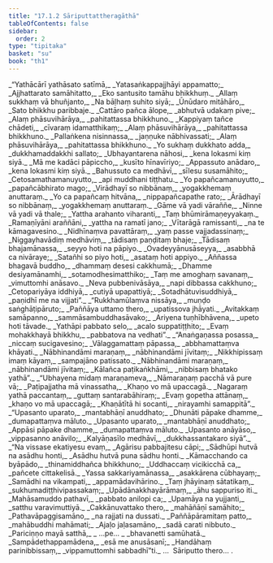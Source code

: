 ```yaml
---
title: "17.1.2 Sāriputtattheragāthā"
tableOfContents: false
sidebar:
  order: 2
type: "tipitaka"
basket: "su"
book: "th1"
---
```



<DynamicBreadcrumb />

<Division number="981" book="th1" bookNo="19" page="343">

<Paragraph number="1331" type="verses" book="th1">
_“Yathācārī yathāsato satīmā,_  
_Yatasaṅkappajjhāyi appamatto;_  
_Ajjhattarato samāhitatto,_  
_Eko santusito tamāhu bhikkhuṃ._  

</Paragraph>

</Division>
<Division number="982" book="th1" bookNo="19" page="343">

<Paragraph number="1332" type="verses" book="th1">
_Allaṃ sukkhaṃ vā bhuñjanto,_  
_Na bāḷhaṃ suhito siyā;_  
_Ūnūdaro mitāhāro,_  
_Sato bhikkhu paribbaje._  

</Paragraph>

</Division>
<Division number="983" book="th1" bookNo="19" page="343">

<Paragraph number="1333" type="verses" book="th1">
_Cattāro pañca ālope,_  
_abhutvā udakaṃ pive;_  
_Alaṃ phāsuvihārāya,_  
_pahitattassa bhikkhuno._  

</Paragraph>

</Division>
<Division number="984" book="th1" bookNo="19" page="343">

<Paragraph number="1334" type="verses" book="th1">
_Kappiyaṃ tañce chādeti,_  
_cīvaraṃ idamatthikaṃ;_  
_Alaṃ phāsuvihārāya,_  
_pahitattassa bhikkhuno._  

</Paragraph>

</Division>
<Division number="985" book="th1" bookNo="19" page="344">

<Paragraph number="1335" type="verses" book="th1">
_Pallaṅkena nisinnassa,_  
_jaṇṇuke nābhivassati;_  
_Alaṃ phāsuvihārāya,_  
_pahitattassa bhikkhuno._  

</Paragraph>

</Division>
<Division number="986" book="th1" bookNo="19" page="344">

<Paragraph number="1336" type="verses" book="th1">
_Yo sukhaṃ dukkhato adda,_  
_dukkhamaddakkhi sallato;_  
_Ubhayantarena nāhosi,_  
_kena lokasmi kiṃ siyā._  

</Paragraph>

</Division>
<Division number="987" book="th1" bookNo="19" page="344">

<Paragraph number="1337" type="verses" book="th1">
_Mā me kadāci pāpiccho,_  
_kusīto hīnavīriyo;_  
_Appassuto anādaro,_  
_kena lokasmi kiṃ siyā._  

</Paragraph>

</Division>
<Division number="988" book="th1" bookNo="19" page="344">

<Paragraph number="1338" type="verses" book="th1">
_Bahussuto ca medhāvī,_  
_sīlesu susamāhito;_  
_Cetosamathamanuyutto,_  
_api muddhani tiṭṭhatu._  

</Paragraph>

</Division>
<Division number="989" book="th1" bookNo="19" page="344">

<Paragraph number="1339" type="verses" book="th1">
_Yo papañcamanuyutto,_  
_papañcābhirato mago;_  
_Virādhayī so nibbānaṃ,_  
_yogakkhemaṃ anuttaraṃ._  

</Paragraph>

</Division>
<Division number="990" book="th1" bookNo="19" page="344">

<Paragraph number="1340" type="verses" book="th1">
_Yo ca papañcaṃ hitvāna,_  
_nippapañcapathe rato;_  
_Ārādhayī so nibbānaṃ,_  
_yogakkhemaṃ anuttaraṃ._  

</Paragraph>

</Division>
<Division number="991" book="th1" bookNo="19" page="344">

<Paragraph number="1341" type="verses" book="th1">
_Gāme vā yadi vāraññe,_  
_Ninne vā yadi vā thale;_  
_Yattha arahanto viharanti,_  
_Taṃ bhūmirāmaṇeyyakaṃ._  

</Paragraph>

</Division>
<Division number="992" book="th1" bookNo="19" page="344">

<Paragraph number="1342" type="verses" book="th1">
_Ramaṇīyāni araññāni,_  
_yattha na ramatī jano;_  
_Vītarāgā ramissanti,_  
_na te kāmagavesino._  

</Paragraph>

</Division>
<Division number="993" book="th1" bookNo="19" page="344">

<Paragraph number="1343" type="verses" book="th1">
_Nidhīnaṃva pavattāraṃ,_  
_yaṃ passe vajjadassinaṃ;_  
_Niggayhavādiṃ medhāviṃ,_  
_tādisaṃ paṇḍitaṃ bhaje;_  
_Tādisaṃ bhajamānassa,_  
_seyyo hoti na pāpiyo._  

</Paragraph>

</Division>
<Division number="994" book="th1" bookNo="19" page="344">

<Paragraph number="1344" type="verses" book="th1">
_Ovadeyyānusāseyya,_  
_asabbhā ca nivāraye;_  
_Satañhi so piyo hoti,_  
_asataṃ hoti appiyo._  

</Paragraph>

</Division>
<Division number="995" book="th1" bookNo="19" page="344">

<Paragraph number="1345" type="verses" book="th1">
_Aññassa bhagavā buddho,_  
_dhammaṃ desesi cakkhumā;_  
_Dhamme desiyamānamhi,_  
_sotamodhesimatthiko;_  
_Taṃ me amoghaṃ savanaṃ,_  
_vimuttomhi anāsavo._  

</Paragraph>

</Division>
<Division number="996" book="th1" bookNo="19" page="344">

<Paragraph number="1346" type="verses" book="th1">
_Neva pubbenivāsāya,_  
_napi dibbassa cakkhuno;_  
_Cetopariyāya iddhiyā,_  
_cutiyā upapattiyā;_  
_Sotadhātuvisuddhiyā,_  
_paṇidhī me na vijjati”._  

</Paragraph>

</Division>
<Division number="997" book="th1" bookNo="19" page="345">

<Paragraph number="1347" type="verses" book="th1">
_“Rukkhamūlaṃva nissāya,_  
_muṇḍo saṅghāṭipāruto;_  
_Paññāya uttamo thero,_  
_upatissova jhāyati._  

</Paragraph>

</Division>
<Division number="998" book="th1" bookNo="19" page="345">

<Paragraph number="1348" type="verses" book="th1">
_Avitakkaṃ samāpanno,_  
_sammāsambuddhasāvako;_  
_Ariyena tuṇhībhāvena,_  
_upeto hoti tāvade._  

</Paragraph>

</Division>
<Division number="999" book="th1" bookNo="19" page="345">

<Paragraph number="1349" type="verses" book="th1">
_Yathāpi pabbato selo,_  
_acalo suppatiṭṭhito;_  
_Evaṃ mohakkhayā bhikkhu,_  
_pabbatova na vedhati”._  

</Paragraph>

</Division>
<Division number="1000" book="th1" bookNo="19" page="345">

<Paragraph number="1350" type="verses" book="th1">
_“Anaṅgaṇassa posassa,_  
_niccaṃ sucigavesino;_  
_Vālaggamattaṃ pāpassa,_  
_abbhamattaṃva khāyati._  

</Paragraph>

</Division>
<Division number="1001" book="th1" bookNo="19" page="345">

<Paragraph number="1351" type="verses" book="th1">
_Nābhinandāmi maraṇaṃ,_  
_nābhinandāmi jīvitaṃ;_  
_Nikkhipissaṃ imaṃ kāyaṃ,_  
_sampajāno patissato._  

</Paragraph>

</Division>
<Division number="1002" book="th1" bookNo="19" page="345">

<Paragraph number="1352" type="verses" book="th1">
_Nābhinandāmi maraṇaṃ,_  
_nābhinandāmi jīvitaṃ;_  
_Kālañca paṭikaṅkhāmi,_  
_nibbisaṃ bhatako yathā”._  

</Paragraph>

</Division>
<Division number="1003" book="th1" bookNo="19" page="345">

<Paragraph number="1353" type="verses" book="th1">
_“Ubhayena midaṃ maraṇameva,_  
_Nāmaraṇaṃ pacchā vā pure vā;_  
_Paṭipajjatha mā vinassatha,_  
_Khaṇo vo mā upaccagā._  

</Paragraph>

</Division>
<Division number="1004" book="th1" bookNo="19" page="345">

<Paragraph number="1354" type="verses" book="th1">
_Nagaraṃ yathā paccantaṃ,_  
_guttaṃ santarabāhiraṃ;_  
_Evaṃ gopetha attānaṃ,_  
_khaṇo vo mā upaccagā;_  
_Khaṇātītā hi socanti,_  
_nirayamhi samappitā”._  

</Paragraph>

</Division>
<Division number="1005" book="th1" bookNo="19" page="345">

<Paragraph number="1355" type="verses" book="th1">
_“Upasanto uparato,_  
_mantabhāṇī anuddhato;_  
_Dhunāti pāpake dhamme,_  
_dumapattaṃva māluto._  

</Paragraph>

</Division>
<Division number="1006" book="th1" bookNo="19" page="345">

<Paragraph number="1356" type="verses" book="th1">
_Upasanto uparato,_  
_mantabhāṇī anuddhato;_  
_Appāsi pāpake dhamme,_  
_dumapattaṃva māluto._  

</Paragraph>

</Division>
<Division number="1007" book="th1" bookNo="19" page="345">

<Paragraph number="1357" type="verses" book="th1">
_Upasanto anāyāso,_  
_vippasanno anāvilo;_  
_Kalyāṇasīlo medhāvī,_  
_dukkhassantakaro siyā”._  

</Paragraph>

</Division>
<Division number="1008" book="th1" bookNo="19" page="345">

<Paragraph number="1358" type="verses" book="th1">
_“Na vissase ekatiyesu evaṃ,_  
_Agārisu pabbajitesu cāpi;_  
_Sādhūpi hutvā na asādhu honti,_  
_Asādhu hutvā puna sādhu honti._  

</Paragraph>

</Division>
<Division number="1009" book="th1" bookNo="19" page="346">

<Paragraph number="1359" type="verses" book="th1">
_Kāmacchando ca byāpādo,_  
_thinamiddhañca bhikkhuno;_  
_Uddhaccaṃ vicikicchā ca,_  
_pañcete cittakelisā._  

</Paragraph>

</Division>
<Division number="1010" book="th1" bookNo="19" page="346">

<Paragraph number="1360" type="verses" book="th1">
_Yassa sakkariyamānassa,_  
_asakkārena cūbhayaṃ;_  
_Samādhi na vikampati,_  
_appamādavihārino._  

</Paragraph>

</Division>
<Division number="1011" book="th1" bookNo="19" page="346">

<Paragraph number="1361" type="verses" book="th1">
_Taṃ jhāyinaṃ sātatikaṃ,_  
_sukhumadiṭṭhivipassakaṃ;_  
_Upādānakkhayārāmaṃ,_  
_āhu sappuriso iti._  

</Paragraph>

</Division>
<Division number="1012" book="th1" bookNo="19" page="346">

<Paragraph number="1362" type="verses" book="th1">
_Mahāsamuddo pathavī,_  
_pabbato anilopi ca;_  
_Upamāya na yujjanti,_  
_satthu varavimuttiyā._  

</Paragraph>

</Division>
<Division number="1013" book="th1" bookNo="19" page="346">

<Paragraph number="1363" type="verses" book="th1">
_Cakkānuvattako thero,_  
_mahāñāṇī samāhito;_  
_Pathavāpaggisamāno,_  
_na rajjati na dussati._  

</Paragraph>

</Division>
<Division number="1014" book="th1" bookNo="19" page="346">

<Paragraph number="1364" type="verses" book="th1">
_Paññāpāramitaṃ patto,_  
_mahābuddhi mahāmati;_  
_Ajaḷo jaḷasamāno,_  
_sadā carati nibbuto._  

</Paragraph>

</Division>
<Division number="1015" book="th1" bookNo="19" page="346">

<Paragraph number="1365" type="verses" book="th1">
_Pariciṇṇo mayā satthā,_  
_ …pe… _  
_bhavanetti samūhatā._  

</Paragraph>

</Division>
<Division number="1016" book="th1" bookNo="19" page="346">

<Paragraph number="1366" type="verses" book="th1">
_Sampādethappamādena,_  
_esā me anusāsanī;_  
_Handāhaṃ parinibbissaṃ,_  
_vippamuttomhi sabbadhī”ti._  


</Paragraph>
</Division>

<Paragraph number="1367" type="center" book="th1">
…  Sāriputto thero… .
</Paragraph>